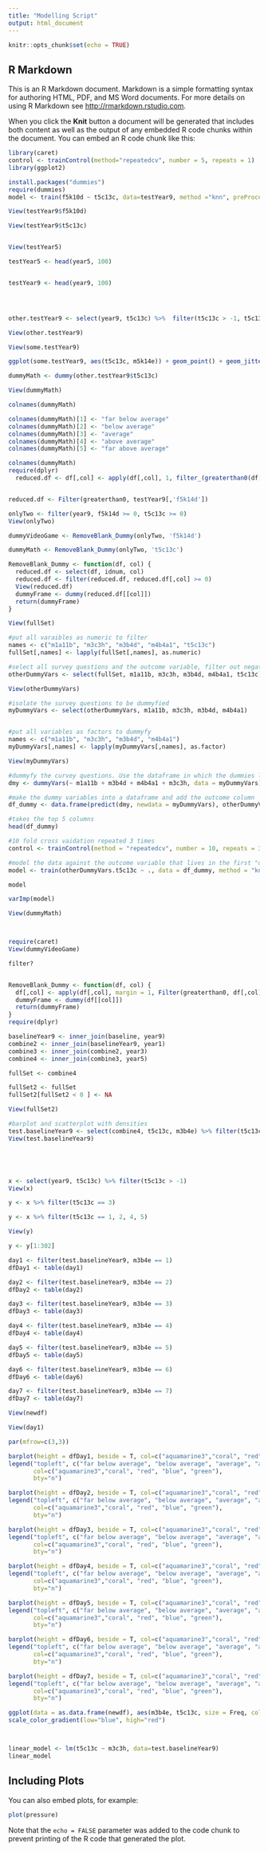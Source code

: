 ```yaml
---
title: "Modelling Script"
output: html_document
---
```


```r
knitr::opts_chunk$set(echo = TRUE)
```

## R Markdown

This is an R Markdown document. Markdown is a simple formatting syntax for authoring HTML, PDF, and MS Word documents. For more details on using R Markdown see <http://rmarkdown.rstudio.com>.

When you click the **Knit** button a document will be generated that includes both content as well as the output of any embedded R code chunks within the document. You can embed an R code chunk like this:

```r
library(caret)
control <- trainControl(method="repeatedcv", number = 5, repeats = 1)
library(ggplot2)

install.packages("dummies")
require(dummies)
model <- train(f5k10d ~ t5c13c, data=testYear9, method ="knn", preProcess = "scale", trControl = control)

View(testYear9$f5k10d)

View(testYear9$t5c13c)


View(testYear5)

testYear5 <- head(year5, 100)


testYear9 <- head(year9, 100)




other.testYear9 <- select(year9, t5c13c) %>%  filter(t5c13c > -1, t5c13c < 7)

View(other.testYear9)

View(some.testYear9)

ggplot(some.testYear9, aes(t5c13c, m5k14e)) + geom_point() + geom_jitter(width = .05)

dummyMath <- dummy(other.testYear9$t5c13c)

View(dummyMath)

colnames(dummyMath)

colnames(dummyMath)[1] <- "far below average"
colnames(dummyMath)[2] <- "below average"
colnames(dummyMath)[3] <- "average"
colnames(dummyMath)[4] <- "above average"
colnames(dummyMath)[5] <- "far above average"

colnames(dummyMath)
require(dplyr)
  reduced.df <- df[,col] <- apply(df[,col], 1, filter_(greaterthan0(df[col])))


reduced.df <- Filter(greaterthan0, testYear9[,'f5k14d'])

onlyTwo <- filter(year9, f5k14d >= 0, t5c13c >= 0)
View(onlyTwo)

dummyVideoGame <- RemoveBlank_Dummy(onlyTwo, 'f5k14d')

dummyMath <- RemoveBlank_Dummy(onlyTwo, 't5c13c')

RemoveBlank_Dummy <- function(df, col) {
  reduced.df <- select(df, idnum, col)
  reduced.df <- filter(reduced.df, reduced.df[,col] >= 0)
  View(reduced.df)
  dummyFrame <- dummy(reduced.df[[col]])
  return(dummyFrame)
}

View(fullSet)
```

```r

#put all varaibles as numeric to filter
names <- c("m1a11b", "m3c3h", "m3b4d", "m4b4a1", "t5c13c")
fullSet[,names] <- lapply(fullSet[,names], as.numeric) 

#select all survey questions and the outcome variable, filter out negative numbers
otherDummyVars <- select(fullSet, m1a11b, m3c3h, m3b4d, m4b4a1, t5c13c) %>% filter(f5k14d >= 0, m3c3h >= 0, t5c13c >= 0, t5c13c < 6, m1a11b > 0, m3b4d > 0, m4b4a1 > 0)

View(otherDummyVars)

#isolate the survey questions to be dummyfied
myDummyVars <- select(otherDummyVars, m1a11b, m3c3h, m3b4d, m4b4a1)


#put all variables as factors to dummyfy
names <- c("m1a11b", "m3c3h", "m3b4d", "m4b4a1")
myDummyVars[,names] <- lapply(myDummyVars[,names], as.factor)

View(myDummyVars)

#dummyfy the curvey questions. Use the dataframe in which the dummies live (myDummyVars)
dmy <- dummyVars(~ m1a11b + m3b4d + m4b4a1 + m3c3h, data = myDummyVars)

#make the dummy variables into a dataframe and add the outcome column
df_dummy <- data.frame(predict(dmy, newdata = myDummyVars), otherDummyVars$t5c13c)

#takes the top 5 columns
head(df_dummy)

#10 fold cross vaidation repeated 3 times
control <- trainControl(method = "repeatedcv", number = 10, repeats = 3)

#model the data against the outcome variable that lives in the first "dummy" table made, (otherDummyVars)
model <- train(otherDummyVars.t5c13c ~ ., data = df_dummy, method = "knn", trControl = control, tuneLength = 20)

model

varImp(model)

```

```r
View(dummyMath)



require(caret)
View(dummyVideoGame)

filter?


RemoveBlank_Dummy <- function(df, col) {
  df[,col] <- apply(df[,col], margin = 1, Filter(greaterthan0, df[,col]))
  dummyFrame <- dummy(df[[col]])
  return(dummyFrame)
}
require(dplyr)

baselineYear9 <- inner_join(baseline, year9)
combine2 <- inner_join(baselineYear9, year1)
combine3 <- inner_join(combine2, year3)
combine4 <- inner_join(combine3, year5)

fullSet <- combine4

fullSet2 <- fullSet
fullSet2[fullSet2 < 0 ] <- NA

View(fullSet2)

```


```r
#barplot and scatterplot with densities
test.baselineYear9 <- select(combine4, t5c13c, m3b4e) %>% filter(t5c13c > -1, m3b4e > -1, t5c13c < 7)
View(test.baselineYear9)





x <- select(year9, t5c13c) %>% filter(t5c13c > -1)
View(x)

y <- x %>% filter(t5c13c == 3)

y <- x %>% filter(t5c13c == 1, 2, 4, 5)

View(y)

y <- y[1:302]

day1 <- filter(test.baselineYear9, m3b4e == 1)
dfDay1 <- table(day1)

day2 <- filter(test.baselineYear9, m3b4e == 2)
dfDay2 <- table(day2)

day3 <- filter(test.baselineYear9, m3b4e == 3)
dfDay3 <- table(day3)

day4 <- filter(test.baselineYear9, m3b4e == 4)
dfDay4 <- table(day4)

day5 <- filter(test.baselineYear9, m3b4e == 5)
dfDay5 <- table(day5)

day6 <- filter(test.baselineYear9, m3b4e == 6)
dfDay6 <- table(day6)

day7 <- filter(test.baselineYear9, m3b4e == 7)
dfDay7 <- table(day7)

View(newdf)

View(day1)

par(mfrow=c(3,3))

barplot(height = dfDay1, beside = T, col=c("aquamarine3","coral", "red", "blue", "green"))
legend("topleft", c("far below average", "below average", "average", "above average", "far above average"), pch=15, 
       col=c("aquamarine3","coral", "red", "blue", "green"), 
       bty="n")

barplot(height = dfDay2, beside = T, col=c("aquamarine3","coral", "red", "blue", "green"))
legend("topleft", c("far below average", "below average", "average", "above average", "far above average"), pch=15, 
       col=c("aquamarine3","coral", "red", "blue", "green"), 
       bty="n")

barplot(height = dfDay3, beside = T, col=c("aquamarine3","coral", "red", "blue", "green"))
legend("topleft", c("far below average", "below average", "average", "above average", "far above average"), pch=15, 
       col=c("aquamarine3","coral", "red", "blue", "green"), 
       bty="n")

barplot(height = dfDay4, beside = T, col=c("aquamarine3","coral", "red", "blue", "green"))
legend("topleft", c("far below average", "below average", "average", "above average", "far above average"), pch=15, 
       col=c("aquamarine3","coral", "red", "blue", "green"), 
       bty="n")

barplot(height = dfDay5, beside = T, col=c("aquamarine3","coral", "red", "blue", "green"))
legend("topleft", c("far below average", "below average", "average", "above average", "far above average"), pch=15, 
       col=c("aquamarine3","coral", "red", "blue", "green"), 
       bty="n")

barplot(height = dfDay6, beside = T, col=c("aquamarine3","coral", "red", "blue", "green"))
legend("topleft", c("far below average", "below average", "average", "above average", "far above average"), pch=15, 
       col=c("aquamarine3","coral", "red", "blue", "green"), 
       bty="n")

barplot(height = dfDay7, beside = T, col=c("aquamarine3","coral", "red", "blue", "green"))
legend("topleft", c("far below average", "below average", "average", "above average", "far above average"), pch=15, 
       col=c("aquamarine3","coral", "red", "blue", "green"), 
       bty="n")

ggplot(data = as.data.frame(newdf), aes(m3b4e, t5c13c, size = Freq, color = Freq)) + geom_point() +
scale_color_gradient(low="blue", high="red") 



linear_model <- lm(t5c13c ~ m3c3h, data=test.baselineYear9)
linear_model

```

## Including Plots

You can also embed plots, for example:

```r
plot(pressure)
```

Note that the `echo = FALSE` parameter was added to the code chunk to prevent printing of the R code that generated the plot.
